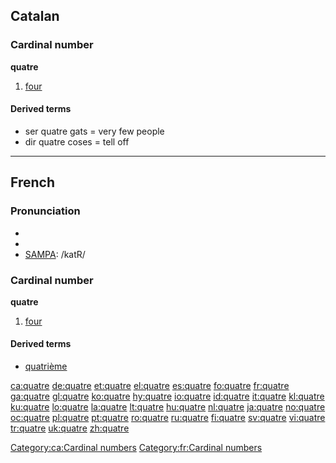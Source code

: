 ==Catalan==

===Cardinal number===
'''quatre'''
# [[four]]

====Derived terms====
*ser quatre gats = very few people
*dir quatre coses = tell off

[[Category:ca:Cardinal numbers]]

----
==French==

===Pronunciation===
*{{audio|Fr-quatre.ogg|audio}}
*{{IPA|lang=fr|/katʁ/}}
*[[w:SAMPA|SAMPA]]: /katR/

===Cardinal number===
'''quatre'''
#[[four]]

====Derived terms====
*[[quatrième]]

[[Category:fr:Cardinal numbers]]

[[ca:quatre]]
[[de:quatre]]
[[et:quatre]]
[[el:quatre]]
[[es:quatre]]
[[fo:quatre]]
[[fr:quatre]]
[[ga:quatre]]
[[gl:quatre]]
[[ko:quatre]]
[[hy:quatre]]
[[io:quatre]]
[[id:quatre]]
[[it:quatre]]
[[kl:quatre]]
[[ku:quatre]]
[[lo:quatre]]
[[la:quatre]]
[[lt:quatre]]
[[hu:quatre]]
[[nl:quatre]]
[[ja:quatre]]
[[no:quatre]]
[[oc:quatre]]
[[pl:quatre]]
[[pt:quatre]]
[[ro:quatre]]
[[ru:quatre]]
[[fi:quatre]]
[[sv:quatre]]
[[vi:quatre]]
[[tr:quatre]]
[[uk:quatre]]
[[zh:quatre]]